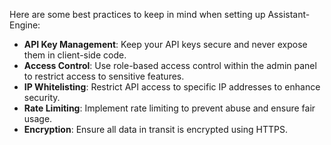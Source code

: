 Here are some best practices to keep in mind when setting up Assistant-Engine:

- **API Key Management**: Keep your API keys secure and never expose them in client-side code.
- **Access Control**: Use role-based access control within the admin panel to restrict access to sensitive features.
- **IP Whitelisting**: Restrict API access to specific IP addresses to enhance security.
- **Rate Limiting**: Implement rate limiting to prevent abuse and ensure fair usage.
- **Encryption**: Ensure all data in transit is encrypted using HTTPS.